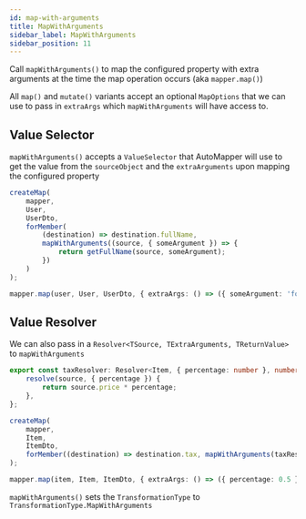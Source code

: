 ```yaml
---
id: map-with-arguments
title: MapWithArguments
sidebar_label: MapWithArguments
sidebar_position: 11
---
```


Call `mapWithArguments()` to map the configured property with extra arguments at the time the map operation occurs (aka `mapper.map()`)

All `map()` and `mutate()` variants accept an optional `MapOptions` that we can use to pass in `extraArgs` which `mapWithArguments` will have access to.

## Value Selector

`mapWithArguments()` accepts a `ValueSelector` that AutoMapper will use to get the value from the `sourceObject` and the `extraArguments` upon mapping the configured property

```ts
createMap(
    mapper,
    User,
    UserDto,
    forMember(
        (destination) => destination.fullName,
        mapWithArguments((source, { someArgument }) => {
            return getFullName(source, someArgument);
        })
    )
);

mapper.map(user, User, UserDto, { extraArgs: () => ({ someArgument: 'foo' }) });
```

## Value Resolver

We can also pass in a `Resolver<TSource, TExtraArguments, TReturnValue>` to `mapWithArguments`

```ts
export const taxResolver: Resolver<Item, { percentage: number }, number> = {
    resolve(source, { percentage }) {
        return source.price * percentage;
    },
};

createMap(
    mapper,
    Item,
    ItemDto,
    forMember((destination) => destination.tax, mapWithArguments(taxResolver))
);

mapper.map(item, Item, ItemDto, { extraArgs: () => ({ percentage: 0.5 }) });
```

`mapWithArguments()` sets the `TransformationType` to `TransformationType.MapWithArguments`
